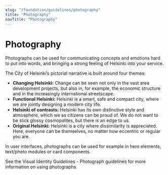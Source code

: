 ```yaml
---
slug: "/foundation/guidelines/photography"
title: "Photography"
navTitle: "Photography"
---
```



# Photography

<LeadParagraph>
  Photographs can be used for communicating concepts and emotions hard to put into words, and bringing a strong feeling of Helsinki into your service.
</LeadParagraph>

The City of Helsinki’s pictorial narrative is built around four themes:
- **Changing Helsinki:** Change can be seen not only in the vast area development projects, but also in, for example, the economic structure and in the increasingly international streetscape.
- **Functional Helsinki:** Helsinki is a smart, safe and compact city, where we are jointly designing a modern city life.
- **Helsinki of contrasts:** Helsinki has its own distinctive style and atmosphere, which we as citizens can be proud of. We do not want to be slick glossy cosmopolites, but there is an edge to us.
- **Original Helsinki:** Helsinki is a city where dissimilarity is appreciated. Here, everyone can be themselves, no matter how eccentric or regular you are.

In user interfaces, photographs can be used for example in hero elements, text/photo modules or card components.

See the <ExternalLink href="https://brand.hel.fi/en/photograph-guidelines/">Visual Identity Guidelines - Photograph guidelines</ExternalLink> for more information on using photographs.
